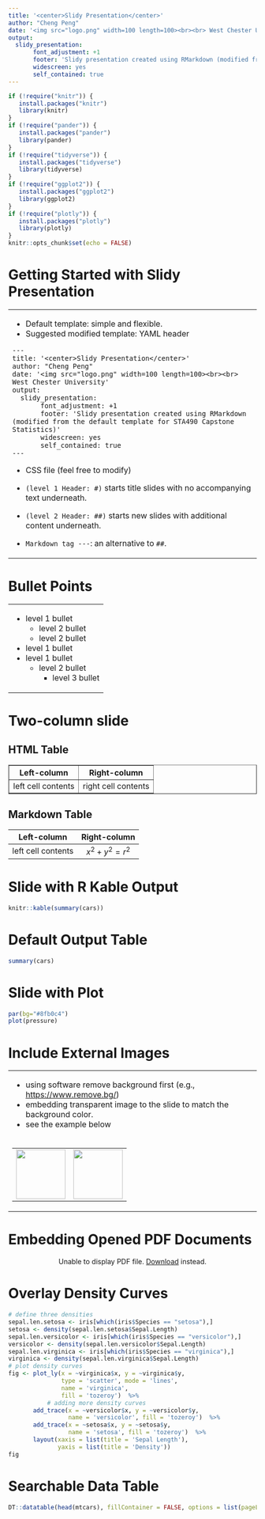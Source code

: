 ---
title: '<center>Slidy Presentation</center>'
author: "Cheng Peng"
date: '<img src="logo.png" width=100 length=100><br><br> West Chester University'
output: 
  slidy_presentation:
       font_adjustment: +1
       footer: 'Slidy presentation created using RMarkdown (modified from the default template for STA490 Capstone Statistics)'
       widescreen: yes
       self_contained: true
---

<link href="CustomSlidy.css" rel="stylesheet">

```{r setup, include=FALSE}
if (!require("knitr")) {
   install.packages("knitr")
   library(knitr)
}
if (!require("pander")) {
   install.packages("pander")
   library(pander)
}
if (!require("tidyverse")) {
   install.packages("tidyverse")
   library(tidyverse)
}
if (!require("ggplot2")) {
   install.packages("ggplot2")
   library(ggplot2)
}
if (!require("plotly")) {
   install.packages("plotly")
   library(plotly)
}
knitr::opts_chunk$set(echo = FALSE)
```



# Getting Started with Slidy Presentation

<div align="center">
<table border = 0 width="80%">
<tr>
<td> 
- Default template: simple and flexible.
- Suggested modified template: YAML header
<div style="font-size:3">
```
---
title: '<center>Slidy Presentation</center>'
author: "Cheng Peng"
date: '<img src="logo.png" width=100 length=100><br><br> West Chester University'
output: 
  slidy_presentation:
       font_adjustment: +1
       footer: 'Slidy presentation created using RMarkdown (modified from the default template for STA490 Capstone Statistics)'
       widescreen: yes
       self_contained: true
---
```
</div>

- CSS file (feel free to modify)

- `(level 1 Header: #)` starts title slides with no accompanying text underneath.

- `(level 2 Header: ##)` starts new slides with additional content underneath.

- `Markdown tag ---`: an alternative to `##`. 

</td>
</tr>
</table>
</div>


# Bullet Points

<div align="center">
<table border = 0 width="60%">
<tr>
<td> 
- level 1 bullet
  - level 2 bullet
  - level 2 bullet
- level 1 bullet
- level 1 bullet
  - level 2 bullet
    - level 3 bullet
</td>
</tr>
</table>
</div>



# Two-column slide 

## HTML Table
<table border = 1 class="rmdtable">
<tr>
<th>Left-column</th><th> Right-column</th>
</tr>
<tr>
<td> left cell contents</td>
<td>right cell contents </td>
</tr>
</table>


## Markdown Table
<div align="center">
|    Left-column     |      Right-column    |
|:------------------:|:--------------------:|
|   left cell contents| $x^2+y^2 = r^2$      |
</div>



# Slide with R Kable Output

<div align="center">
```{r}
knitr::kable(summary(cars))
```
</div>



# Default Output Table

<div align="center">
```{r comment = NA}
summary(cars)
```
</div>


# Slide with Plot

```{r pressure, fig.align='center', fig.width=4, fig.height=4}
par(bg="#8fb0c4")
plot(pressure)
```


# Include External Images

<div align="center">
<table border = 0 width="80%">
<tr>
<td>
- using software remove background first (e.g., <https://www.remove.bg/>)
- embedding transparent image to the slide to match the background color.
- see the example below
</td>
</tr>
<tr>
<td>
   <table border = 0 width="80%">
     <tr>
       <td align = "left"> 
         <img src="RMDlogo.png" width = 100 height = 100>
      </td>
      <td  align = "left"> 
         <img src="RMDlogo-removebg.png" width = 100 height = 100>
      </td>
     </tr>
   </table>
 </td>
</tr>
</table>
</div>



# Embedding Opened PDF Documents

<center><div class='wrap'>
<object data="https://pengdsci.github.io/sta553/w03-Ethics.pdf" type="application/pdf" width="80%" height="430px">
      <p>Unable to display PDF file. <a href="https://pengdsci.github.io/sta553/w03-Ethics.pdf">Download</a> instead.</p>
    </object>
</div></center>


# Overlay Density Curves

```{r echo=FALSE}
# define three densities
sepal.len.setosa <- iris[which(iris$Species == "setosa"),]
setosa <- density(sepal.len.setosa$Sepal.Length)
sepal.len.versicolor <- iris[which(iris$Species == "versicolor"),]
versicolor <- density(sepal.len.versicolor$Sepal.Length)
sepal.len.virginica <- iris[which(iris$Species == "virginica"),]
virginica <- density(sepal.len.virginica$Sepal.Length)
# plot density curves
fig <- plot_ly(x = ~virginica$x, y = ~virginica$y, 
               type = 'scatter', mode = 'lines', 
               name = 'virginica', 
               fill = 'tozeroy')  %>% 
           # adding more density curves
       add_trace(x = ~versicolor$x, y = ~versicolor$y, 
                 name = 'versicolor', fill = 'tozeroy')  %>% 
       add_trace(x = ~setosa$x, y = ~setosa$y, 
                 name = 'setosa', fill = 'tozeroy')  %>%   
       layout(xaxis = list(title = 'Sepal Length'),
              yaxis = list(title = 'Density'))
fig
```


# Searchable Data Table


```{r eval=requireNamespace("DT", quietly=TRUE)}
DT::datatable(head(mtcars), fillContainer = FALSE, options = list(pageLength = 4))
```




